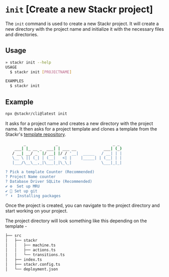# `init` [Create a new Stackr project]

The `init` command is used to create a new Stackr project. It will create a new directory with the project name and initialize it with the necessary files and directories.

## Usage

```bash
» stackr init --help
USAGE
  $ stackr init [PROJECTNAME]

EXAMPLES
  $ stackr init
```

## Example

```bash
npx @stackr/cli@latest init
```

It asks for a project name and creates a new directory with the project name. It then asks for a project template and clones a template from the Stackr's [template repository](http://github.com/stackrlabs/micro-rollup-examples).

```bash
        _             _                        _ _
    ___| |_ __ _  ___| | ___ __            ___| (_)
   / __| __/ _` |/ __| |/ / '__|  _____   / __| | |
   \__ \ || (_| | (__|   <| |    |_____| | (__| | |
   |___/\__\__,_|\___|_|\_\_|             \___|_|_|

? Pick a template Counter (Recommended)
? Project Name counter
? Database Driver SQLite (Recommended)
✔ ⚙️  Set up MRU
✔ 🧹 Set up git
⠋ ⬇️  Installing packages
```

Once the project is created, you can navigate to the project directory and start working on your project.

The project directory will look something like this depending on the template -

```bash
├── src
│   ├── stackr
│   │   ├── machine.ts
│   │   ├── actions.ts
│   │   └── transitions.ts
│   ├── index.ts
│   ├── stackr.config.ts
│   └── deployment.json
```
